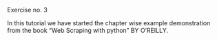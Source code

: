 Exercise no. 3

In this tutorial we have started the chapter wise example demonstration from the book "Web Scraping with python" BY O'REILLY.